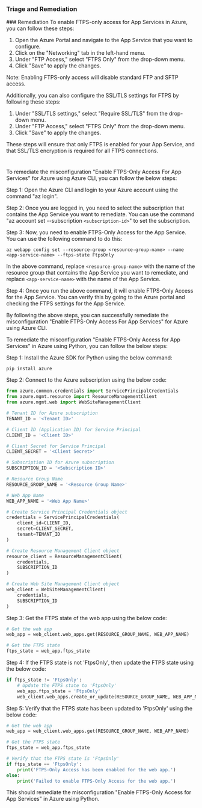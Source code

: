 
### Triage and Remediation
<Tabs>
<Tab title='Remediation'>
### Remediation

<AccordionGroup>
<Accordion title='Using Console' defaultOpen='true'>
To enable FTPS-only access for App Services in Azure, you can follow these steps:

1. Open the Azure Portal and navigate to the App Service that you want to configure.
2. Click on the "Networking" tab in the left-hand menu.
3. Under "FTP Access," select "FTPS Only" from the drop-down menu.
4. Click "Save" to apply the changes.

Note: Enabling FTPS-only access will disable standard FTP and SFTP access. 

Additionally, you can also configure the SSL/TLS settings for FTPS by following these steps:

1. Under "SSL/TLS settings," select "Require SSL/TLS" from the drop-down menu.
2. Under "FTP Access," select "FTPS Only" from the drop-down menu.
3. Click "Save" to apply the changes.

These steps will ensure that only FTPS is enabled for your App Service, and that SSL/TLS encryption is required for all FTPS connections.

#
</Accordion>

<Accordion title='Using CLI'>
To remediate the misconfiguration "Enable FTPS-Only Access For App Services" for Azure using Azure CLI, you can follow the below steps:

Step 1: Open the Azure CLI and login to your Azure account using the command "az login".

Step 2: Once you are logged in, you need to select the subscription that contains the App Service you want to remediate. You can use the command "az account set --subscription `<subscription-id>`" to set the subscription.

Step 3: Now, you need to enable FTPS-Only Access for the App Service. You can use the following command to do this:

```
az webapp config set --resource-group <resource-group-name> --name <app-service-name> --ftps-state FtpsOnly
```

In the above command, replace `<resource-group-name>` with the name of the resource group that contains the App Service you want to remediate, and replace `<app-service-name>` with the name of the App Service.

Step 4: Once you run the above command, it will enable FTPS-Only Access for the App Service. You can verify this by going to the Azure portal and checking the FTPS settings for the App Service.

By following the above steps, you can successfully remediate the misconfiguration "Enable FTPS-Only Access For App Services" for Azure using Azure CLI.
</Accordion>

<Accordion title='Using Python'>
To remediate the misconfiguration "Enable FTPS-Only Access for App Services" in Azure using Python, you can follow the below steps:

Step 1: Install the Azure SDK for Python using the below command:

```
pip install azure
```

Step 2: Connect to the Azure subscription using the below code:

```python
from azure.common.credentials import ServicePrincipalCredentials
from azure.mgmt.resource import ResourceManagementClient
from azure.mgmt.web import WebSiteManagementClient

# Tenant ID for Azure subscription
TENANT_ID = '<Tenant ID>'

# Client ID (Application ID) for Service Principal
CLIENT_ID = '<Client ID>'

# Client Secret for Service Principal
CLIENT_SECRET = '<Client Secret>'

# Subscription ID for Azure subscription
SUBSCRIPTION_ID = '<Subscription ID>'

# Resource Group Name
RESOURCE_GROUP_NAME = '<Resource Group Name>'

# Web App Name
WEB_APP_NAME = '<Web App Name>'

# Create Service Principal Credentials object
credentials = ServicePrincipalCredentials(
    client_id=CLIENT_ID,
    secret=CLIENT_SECRET,
    tenant=TENANT_ID
)

# Create Resource Management Client object
resource_client = ResourceManagementClient(
    credentials,
    SUBSCRIPTION_ID
)

# Create Web Site Management Client object
web_client = WebSiteManagementClient(
    credentials,
    SUBSCRIPTION_ID
)
```

Step 3: Get the FTPS state of the web app using the below code:

```python
# Get the web app
web_app = web_client.web_apps.get(RESOURCE_GROUP_NAME, WEB_APP_NAME)

# Get the FTPS state
ftps_state = web_app.ftps_state
```

Step 4: If the FTPS state is not 'FtpsOnly', then update the FTPS state using the below code:

```python
if ftps_state != 'FtpsOnly':
    # Update the FTPS state to 'FtpsOnly'
    web_app.ftps_state = 'FtpsOnly'
    web_client.web_apps.create_or_update(RESOURCE_GROUP_NAME, WEB_APP_NAME, web_app)
```

Step 5: Verify that the FTPS state has been updated to 'FtpsOnly' using the below code:

```python
# Get the web app
web_app = web_client.web_apps.get(RESOURCE_GROUP_NAME, WEB_APP_NAME)

# Get the FTPS state
ftps_state = web_app.ftps_state

# Verify that the FTPS state is 'FtpsOnly'
if ftps_state == 'FtpsOnly':
    print('FTPS-Only Access has been enabled for the web app.')
else:
    print('Failed to enable FTPS-Only Access for the web app.')
```

This should remediate the misconfiguration "Enable FTPS-Only Access for App Services" in Azure using Python.
</Accordion>

</AccordionGroup>
</Tab>
</Tabs>
